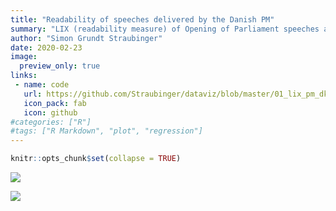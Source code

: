 ```yaml
---
title: "Readability of speeches delivered by the Danish PM"
summary: "LIX (readability measure) of Opening of Parliament speeches and New Year Addresses delivered by Danish Prime Ministers"
author: "Simon Grundt Straubinger"
date: 2020-02-23
image:
  preview_only: true
links:
 - name: code
   url: https://github.com/Straubinger/dataviz/blob/master/01_lix_pm_dk/lix_pm_dk.R
   icon_pack: fab
   icon: github
#categories: ["R"]
#tags: ["R Markdown", "plot", "regression"]
---
```


```r
knitr::opts_chunk$set(collapse = TRUE)
```

<!-- All data visualizations are made with R and [ggplot2](https://ggplot2.tidyverse.org/). Code can be found on [GitHub](https://github.com/Straubinger/dataviz). -->

<!-- Data is from [github.com/Straubinger/lix]( https://github.com/Straubinger/lix). -->

![](/dataviz/2020-02-23_lix_pm_dk/plot_lix_pm_newyear.png)

![](/dataviz/2020-02-23_lix_pm_dk/plot_lix_pm_openparl.png)